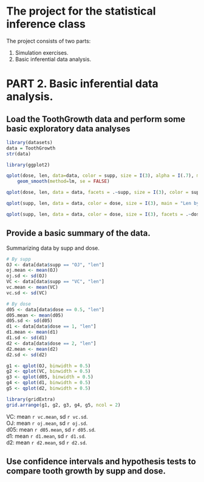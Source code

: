 The project for the statistical inference class
========================================================
The project consists of two parts:

1. Simulation exercises.
2. Basic inferential data analysis.

# PART 2. Basic inferential data analysis.

## Load the ToothGrowth data and perform some basic exploratory data analyses

``` r
library(datasets)
data = ToothGrowth
str(data)

library(ggplot2)

qplot(dose, len, data=data, color = supp, size = I(3), alpha = I(.7), main = "Len by Dose") +
    geom_smooth(method=lm, se = FALSE)

qplot(dose, len, data = data, facets = .~supp, size = I(3), color = supp, main = "Len by Dose for each Supp")

qplot(supp, len, data = data, color = dose, size = I(3), main = "Len by Supp")

qplot(supp, len, data = data, color = dose, size = I(3), facets = .~dose, main = "Len by Supp for each Dose")
```

## Provide a basic summary of the data.
Summarizing data by supp and dose.  
``` r
# By supp
OJ <- data[data$supp == "OJ", "len"]
oj.mean <- mean(OJ)
oj.sd <- sd(OJ)
VC <- data[data$supp == "VC", "len"]
vc.mean <- mean(VC)
vc.sd <- sd(VC)

# By dose
d05 <- data[data$dose == 0.5, "len"]
d05.mean <- mean(d05)
d05.sd <- sd(d05)
d1 <- data[data$dose == 1, "len"]
d1.mean <- mean(d1)
d1.sd <- sd(d1)
d2 <- data[data$dose == 2, "len"]
d2.mean <- mean(d2)
d2.sd <- sd(d2)

g1 <- qplot(OJ, binwidth = 0.5)
g2 <- qplot(VC, binwidth = 0.5)
g3 <- qplot(d05, binwidth = 0.5)
g4 <- qplot(d1, binwidth = 0.5)
g5 <- qplot(d2, binwidth = 0.5)

library(gridExtra)
grid.arrange(g1, g2, g3, g4, g5, ncol = 2)
```
  
VC: mean `r vc.mean`, sd `r vc.sd`.  
OJ: mean `r oj.mean`, sd `r oj.sd`.  
d05: mean `r d05.mean`, sd `r d05.sd`.  
d1: mean `r d1.mean`, sd `r d1.sd`.  
d2: mean `r d2.mean`, sd `r d2.sd`.  

## Use confidence intervals and hypothesis tests to compare tooth growth by supp and dose.